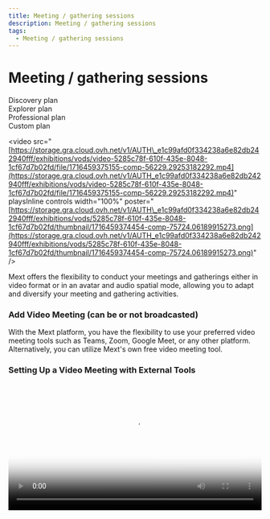 ```yaml
---
title: Meeting / gathering sessions
description: Meeting / gathering sessions
tags:
  - Meeting / gathering sessions
---
```


# **Meeting / gathering sessions**

<div class="flex-row">
  <div class="plan">Discovery plan</div>
  <div class="plan">Explorer plan</div>
  <div class="plan">Professional plan</div>
  <div class="plan">Custom plan</div>
</div>

\<video src="[https://storage.gra.cloud.ovh.net/v1/AUTH\_e1c99afd0f334238a6e82db242940fff/exhibitions/vods/video-5285c78f-610f-435e-8048-1cf67d7b02fd/file/1716459375155-comp-56229.29253182292.mp4](https://storage.gra.cloud.ovh.net/v1/AUTH_e1c99afd0f334238a6e82db242940fff/exhibitions/vods/video-5285c78f-610f-435e-8048-1cf67d7b02fd/file/1716459375155-comp-56229.29253182292.mp4)" playsInline controls width="100%" poster="[https://storage.gra.cloud.ovh.net/v1/AUTH\_e1c99afd0f334238a6e82db242940fff/exhibitions/vods/5285c78f-610f-435e-8048-1cf67d7b02fd/thumbnail/1716459374454-comp-75724.06189915273.png](https://storage.gra.cloud.ovh.net/v1/AUTH_e1c99afd0f334238a6e82db242940fff/exhibitions/vods/5285c78f-610f-435e-8048-1cf67d7b02fd/thumbnail/1716459374454-comp-75724.06189915273.png)" />   

Mext offers the flexibility to conduct your meetings and gatherings either in video format or in an avatar and audio
spatial mode, allowing you to adapt and diversify your meeting and gathering activities.

### **Add Video Meeting (can be or not broadcasted)**

With the Mext platform, you have the flexibility to use your preferred video meeting tools such as Teams, Zoom, Google Meet, or any other platform. Alternatively, you can utilize Mext's own free video meeting tool.

### **Setting Up a Video Meeting with External Tools**

<video src="https://storage.gra.cloud.ovh.net/v1/AUTH_e1c99afd0f334238a6e82db242940fff/exhibitions/vods/video-73071311-d8ba-44ff-b69e-d466e72981e6/file/1716460063444-comp-26797.398426588014.mp4" playsInline controls width="100%" poster="https://storage.gra.cloud.ovh.net/v1/AUTH_e1c99afd0f334238a6e82db242940fff/exhibitions/vods/73071311-d8ba-44ff-b69e-d466e72981e6/thumbnail/1716460062666-comp-44911.85684124739.png" />

To set up a video meeting with external tools like Teams, Google Meet, or Zoom, simply create a teleportation portal within your 3D immersive space and Metaverse. Add your meeting link to the portal and place it accordingly.

![](/img/Marvaimages/documentationvideoteleport.jpg)

When individuals pass through the portal, it will prompt another browser window for the video meeting. From there, you can conduct your video meetings and share your screen to showcase content within your 3D immersive space and Metaverse.

### **Setting Up a Video Meeting with Mext Tools**

1. **Add a Video Meeting (can be or not broadcasted)**

<video src="https://storage.gra.cloud.ovh.net/v1/AUTH_e1c99afd0f334238a6e82db242940fff/exhibitions/vods/video-73494070-caf8-4416-a677-d18d8dbced7d/file/1716461821610-comp-87987.36159851526.mp4" playsInline controls width="100%" poster="https://storage.gra.cloud.ovh.net/v1/AUTH_e1c99afd0f334238a6e82db242940fff/exhibitions/vods/video-73494070-caf8-4416-a677-d18d8dbced7d/file/1716461821610-comp-87987.36159851526.mp4" />

Mext video meeting software, much like popular platforms such as Zoom, Teams, and Google, offers a versatile solution for hosting various types of virtual video gatherings. Whether you're organizing a simple video meeting, workshop, networking session, or live conference or livestreaming session, Mext provides a convenient video meeting room where you can welcome your guests, including speakers, panelists, and colleagues. Once you create a meeting room, it becomes accessible within the Metaverse. By clicking on "GO TO" and selecting "Meeting/Event," participants can join the designated space to engage in discussions, collaborations, or witness live conferences. The video meeting’s room's visibility can be customized as either "Public" or "Private."

The video meeting can be broadcasted and play the role of speakers stage.

For private meetings, only registered guests who have been added to the platform can see and access the meeting room.

**2.  Click on "Add new meeting"**![](/img/Marvaimages/Documentationmeting.jpg)

![](/img/Marvaimages/documentationj\(1\).jpg)

| Category                                  | Description                                                                                                                                                                                                             |
| ----------------------------------------- | ----------------------------------------------------------------------------------------------------------------------------------------------------------------------------------------------------------------------- |
| Live session meeting (can be broadcasted) | For people who wish to stream their zoom-like meetings live                                                                                                                                                             |
| Avatar meeting (with spatial audio)       | You can create 3D avatar meetings using this option. The meeting will take place in your main scene for Discovery and Explorer plans. The Professional plan will allow you to create a separate scene for each meeting. |
| Regular video meeting                     | A zoom-like video meeting                                                                                                                                                                                               |

* **Provide the name of the meeting**
* **By default, public but you can make it private**
* \*\* Select the appropriate category for the meeting\*\*

-Video meeting to be broadcasted for a live session into the Metaverse

-Regular Video meeting

* **Determine whether the meeting should be private (restricted to invited guests) or public (open to all within the Metaverse)**
* **Select an event if you want to make it related to an event and/or added to an event program**
* **Then press on confirm to create your meeting**

\*\*\*\*![](/img/Documentationregistrationformlivesessionh.jpg)

### **To further manage your meeting:**

* Edit the created meeting by clicking the pencil <svg stroke="rgb(105 81 255)" fill="none" stroke-width="2" viewBox="0 0 24 24" stroke-linecap="round" stroke-linejoin="round" data-tip="Edit meeting" height="20" width="20" xmlns="http://www.w3.org/2000/svg" currentItem="false"><path d="M17 3a2.828 2.828 0 1 1 4 4L7.5 20.5 2 22l1.5-5.5L17 3z" /></svg> button.
* If your meeting is private, use the 'Add Guests'   <svg stroke="rgb(105 81 255)" fill="none" stroke-width="2" viewBox="0 0 24 24" stroke-linecap="round" stroke-linejoin="round" data-tip="guests	" height="20" width="20" xmlns="http://www.w3.org/2000/svg" currentItem="false"><path d="M17 21v-2a4 4 0 0 0-4-4H5a4 4 0 0 0-4 4v2" /><circle cx="9" cy="7" r="4" /><path d="M23 21v-2a4 4 0 0 0-3-3.87" /><path d="M16 3.13a4 4 0 0 1 0 7.75" /></svg> button to include your guest list.

![](/img/Marvaimages/Documentationl.jpg)

* Click the the third button from the right  <svg stroke="rgb(105 81 255)" fill="none" stroke-width="2" viewBox="0 0 24 24" stroke-linecap="round" stroke-linejoin="round" data-tip="Recordings" height="20" width="20" xmlns="http://www.w3.org/2000/svg" currentItem="false"><circle cx="12" cy="12" r="10" /><polygon points="10 8 16 12 10 16 10 8" /></svg> to access recordings.

![](/img/Marvaimages/Documentationm.jpg)![](/img/Marvaimages/Documentationn.jpg)

* Utilize the 'Eye'   <svg stroke="rgb(105 81 255)" fill="none" stroke-width="2" viewBox="0 0 24 24" stroke-linecap="round" stroke-linejoin="round" data-tip="Monitor" height="20" width="20" xmlns="http://www.w3.org/2000/svg" currentItem="false"><path d="M1 12s4-8 11-8 11 8 11 8-4 8-11 8-11-8-11-8z" /><circle cx="12" cy="12" r="3" /></svg> button to initiate recording and broadcasting of your video meeting, as well as monitoring it from your organizer Backoffice.

<video src="https://storage.gra.cloud.ovh.net/v1/AUTH_e1c99afd0f334238a6e82db242940fff/exhibitions/vods/video-4df55bee-1b1d-4760-9687-d1c944226e54/file/1716270333989-comp-15432.161404924294.mp4" playsInline controls width="100%" />

![](/img/Marvaimages/Documentationo.jpg)

![](/img/Marvaimages/documentationp.jpg)

* Employ the 'Envelop' button  <svg stroke="rgb(105 81 255)" fill="none" stroke-width="2" viewBox="0 0 24 24" stroke-linecap="round" stroke-linejoin="round" data-tip="Send invitation to participants" class="text-indigo-500" height="20" width="20" xmlns="http://www.w3.org/2000/svg" currentItem="false"><path d="M4 4h16c1.1 0 2 .9 2 2v12c0 1.1-.9 2-2 2H4c-1.1 0-2-.9-2-2V6c0-1.1.9-2 2-2z" /><polyline points="22,6 12,13 2,6" /></svg> to send email invitations for your meeting.

![](/img/Marvaimages/Documentationp\(1\).jpg)![](/img/Marvaimages/Documentationmetinr.jpg)

* Click the green link button  <svg stroke="rgb(42 209 103)" fill="rgb(42 209 103)" stroke-width="0" viewBox="0 0 24 24" data-tip="Direct Access Link" class="text-green-500" height="20" width="20" xmlns="http://www.w3.org/2000/svg" currentItem="false"><path d="M8.465 11.293c1.133-1.133 3.109-1.133 4.242 0l.707.707 1.414-1.414-.707-.707c-.943-.944-2.199-1.465-3.535-1.465s-2.592.521-3.535 1.465L4.929 12a5.008 5.008 0 0 0 0 7.071 4.983 4.983 0 0 0 3.535 1.462A4.982 4.982 0 0 0 12 19.071l.707-.707-1.414-1.414-.707.707a3.007 3.007 0 0 1-4.243 0 3.005 3.005 0 0 1 0-4.243l2.122-2.121z" /><path d="m12 4.929-.707.707 1.414 1.414.707-.707a3.007 3.007 0 0 1 4.243 0 3.005 3.005 0 0 1 0 4.243l-2.122 2.121c-1.133 1.133-3.109 1.133-4.242 0L10.586 12l-1.414 1.414.707.707c.943.944 2.199 1.465 3.535 1.465s2.592-.521 3.535-1.465L19.071 12a5.008 5.008 0 0 0 0-7.071 5.006 5.006 0 0 0-7.071 0z" /></svg> to copy the meeting link for sharing when needed.

![](/img/Marvaimages/Documentations.jpg)

> Extending Meeting Duration: When setting the duration for your meetings, consider adding a generous amount of time, such as 99999 minutes, to accommodate longer sessions without interruptions. This ensures that your meetings can run smoothly without the need for constant extensions or interruptions. \
> \
> Conduct Technical Tests: For meetings organized specifically for live sessions, it is highly advisable to conduct technical tests beforehand. These tests help ensure that your guests can actively participate in the meeting without encountering any firewall restrictions, especially if they are using professional devices. Test the functionality of their microphone, camera, and screen sharing features with their respective devices and web browsers. It is recommended to prioritize using Google Chrome for the best compatibility and performance.\
> \
> By implementing these recommendations, you can enhance the overall experience of your meetings, ensuring seamless participation and minimizing potential technical issues that may arise.

### **Add an Avatar gathering (Open Networking session)**

<video src="https://storage.gra.cloud.ovh.net/v1/AUTH_e1c99afd0f334238a6e82db242940fff/exhibitions/vods/video-88549c37-47c3-4069-9368-eb5d13856e1a/file/1716408931317-comp-82405.96098125495.mp4" playsInline controls width="100%" poster="https://storage.gra.cloud.ovh.net/v1/AUTH_e1c99afd0f334238a6e82db242940fff/exhibitions/vods/88549c37-47c3-4069-9368-eb5d13856e1a/thumbnail/1716408929826-comp-70375.43712882552.png" />

You have the option to host a meeting where avatars and audio spatial features are combined, enabling people to come together and participate in various activities and open networking sessions. To create an avatar gathering for an open networking session or any other activity.

* Click on "Add new meeting"
* Provide a title for the meeting
* By default public but you can make it private
* Select the appropriate category for the meeting “Avatar gathering (with Audio spatial)”
* Determine whether the meeting should be private (restricted to invited guests) or public (open to all within the Metaverse)
* Select an event if you want to make it related to an event and/or added to an event program
* Then press on add to create your avatars gathering

![](/img/Marvaimages/Documentationv.jpg)

### To further manage your meeting:

* Edit the created meeting by clicking the **pencil icon**.
* If your meeting is private, use the **'Add Guests'** button to include your guest list.
* Employ the **'Envelop'** button to send email invitations for your meeting.
* Utilize the **'3 Squares'** button to access the Metabuilder and craft your 3D meeting space.  Here, you can:

-Elevate your 3D space and tailor it to suit your avatar gathering meeting.

-Establish a dedicated 3D location within your 3D interactive space and Metaverse, such as adding a building to               host your avatar gathering guests. Ensure you adjust the teleportation settings for the entry to this specific space, ensuring that when your guests join the meeting, they are seamlessly transported to the designated meeting space.

-If you have a Professional subscription, allowing multiple scenes, you even have the capability to construct an entire scene exclusively dedicated to your avatar gathering meeting."

* Click the **green link** button to copy the meeting link for sharing when needed.

<video src="https://storage.gra.cloud.ovh.net/v1/AUTH_e1c99afd0f334238a6e82db242940fff/exhibitions/vods/video-219434c8-62ab-4967-9994-4913696c86a6/file/1716460875273-comp-36797.38377260351.mp4" playsInline controls width="100%" poster="https://storage.gra.cloud.ovh.net/v1/AUTH_e1c99afd0f334238a6e82db242940fff/exhibitions/vods/219434c8-62ab-4967-9994-4913696c86a6/thumbnail/1716460874670-comp-22396.297500361183.png" />
